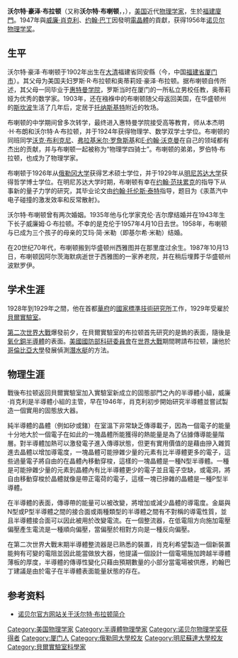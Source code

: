 {{roughtranslation|time=2010-08-10T03:32:19+00:00}}
{{noteTA
|1=zh-cn:沃尔特;zh-tw:華特;
|2=zh-cn:娅;zh-tw:亞;
}}
{{Infobox Scientist
|name              = Walter Houser Brattain <br/>沃尔特·豪泽·布拉顿{{Nobel icon|1956年諾貝爾物理學獎|諾貝爾物理學獎}}
|image             = Brattain.jpg
|imagesize         = 162 × 227 Pixel
|caption           = Walter Brattain (1902-1987)
|birth_date        = {{Birth date|1902|2|10|df=yes}} 
|birth_place       = {{QING}}[[福建省_(清)|福建省]][[同安縣|同安縣]]
|death_date = {{death date and age|df=yes|1987|10|13|1902|2|10}}
|death_place       = {{USA}}[[斯波坎|斯波坎]]
|nationality       = {{USA}}
|field             = [[物理学家|物理学家]]、[[发明家|发明家]]
|work_institution = [[惠特曼学院|惠特曼学院]]<br>[[贝尔实验室|贝尔实验室]]
|alma_mater        = [[惠特曼学院|惠特曼学院]]<br>[[俄勒岡大學|俄勒岡大學]]<br>[[明尼苏达大学|明尼苏达大学]] 
|doctoral_advisor  = {{tsl|en|John Torrence Tate, Sr.|约翰·托伦斯·泰特}}
|doctoral_students = 
|known_for         = [[電晶體|電晶體]]
|prizes            = [[File:Nobel_prize_medal.svg|20px]] [[诺贝尔物理学奖|诺贝尔物理学奖]]（1956年） 
}}
'''沃尔特·豪泽·布拉顿'''（又称'''沃尔特·布喇顿'''，{{lang-en|Walter Houser Brattain}}，{{bd|1902年|2月10日|1987年|10月13日|catIdx=B}}），[[美国|美国]]近代[[物理学家|物理学家]]，生於[[福建|福建]][[廈門|廈門]]。1947年與[[威廉·肖克利|威廉·肖克利]]、[[约翰·巴丁|约翰·巴丁]]因發明[[電晶體|電晶體]]的貢獻，获得1956年[[诺贝尔物理学奖|诺贝尔物理学奖]]。

== 生平 ==
沃尔特·豪泽·布喇顿于1902年出生在[[大清|大清]]福建省同安縣（今，中国[[福建省|福建省]][[厦门市|厦门市]]）。其父母为美国夫妇罗斯·R·布拉顿和奥蒂莉娅·豪泽·布拉顿。据布喇顿自传所述，其父母一同毕业于[[惠特曼学院|惠特曼学院]]，罗斯当时在厦门的一所私立男校任教，奥蒂莉娅为优秀的数学家。1903年，还在襁褓中的布喇顿随父母返回美国，在华盛顿州的[[斯坎波|斯坎波]]生活了几年后，定居于[[托纳斯基特|托纳斯基特]]附近的牧场。

布喇顿的中学期间曾多次转学，最终进入惠特曼学院接受高等教育，师从本杰明·H·布朗和沃尔特·A·布拉顿，并于1924年获得物理学、数学双学士学位。布喇顿的同班同学[[沃克·布利克尼|沃克·布利克尼]]、[[弗拉基米尔·罗詹斯基|弗拉基米尔·罗詹斯基]]和[[E·约翰·沃克曼|E·约翰·沃克曼]]在自己的领域都有杰出的贡献，并与布喇顿一起被称为“物理学四骑士”。布喇顿的弟弟，罗伯特·布拉顿，也成为了物理学家。

布喇顿于1926年从[[俄勒冈大学|俄勒冈大学]]获得艺术硕士学位，并于1929年从[[明尼苏达大学|明尼苏达大学]]获得哲学博士学位。在明尼苏达大学时期，布喇顿有幸在[[约翰·范扶累克|约翰·范扶累克]]的指导下从事新的量子力学的研究，其毕业论文由[[约翰·托伦斯·泰特|约翰·托伦斯·泰特]]指导，题目为《汞蒸汽中电子碰撞的激发效率和反常散射》。

沃尔特·布喇顿曾有两次婚姻。1935年他与化学家克伦·吉尔摩结婚并在1943年生下长子威廉姆·G·布拉顿。不幸的是克伦于1957年4月10日去世。1958年，布喇顿与已成为三个孩子的母亲的艾玛·简·米勒（即基尔希·米勒）结婚。

在20世纪70年代，布喇顿搬到华盛顿州西雅图并在那里度过余生。1987年10月13日，布喇顿因阿尔茨海默病逝世于西雅图的一家养老院，并在稍后埋葬于华盛顿州波默罗伊。

== 学术生涯 ==
1928年到1929年之間，他在首都[[華府|華府]]的[[國家標準技術研究所|國家標準技術研究所]]工作，1929年受雇於[[貝爾實驗室|貝爾實驗室]]。

[[第二次世界大戰|第二次世界大戰]]爆發前夕，在貝爾實驗室的布拉顿首先研究的是鎢的表面，隨後是[[氧化銅|氧化銅]][[半導體|半導體]]的表面。[[美國國防部科研委員會|美國國防部科研委員會]]在[[世界大戰|世界大戰]]期間聘請布拉顿，讓他於[[哥倫比亞大學|哥倫比亞大學]]發展偵測[[潛水艇|潛水艇]]的方法。

==物理生涯==

戰後布拉顿返回貝爾實驗室加入實驗室新成立的固態部門之內的半導體小組，威廉·肖克利是半導體小組的主管，早在1946年，肖克利初步開始研究半導體並嘗試製造一個實用的固態放大器。

純半導體的晶體（例如矽或鍺）在室溫下非常缺乏傳導載子，因為一個電子的能量十分地大於一個電子在如此的一塊晶體所能獲得的熱能量是為了佔據傳導能量階層。對半導體加熱可以激發電子進入傳導狀態，但更有實用價值的是藉由摻入雜質進去晶體以增加導電度，一塊晶體可能摻雜少量的元素有比半導體更多的電子，這些過量電子將自由的在晶體內移動穿梭，這樣的一塊晶體是一種N型半導體。一種是可能摻雜少量的元素到晶體內有比半導體更少的電子並且電子空缺，或電洞，將自由移動穿梭於晶體就像是帶正電荷的電子，這樣一塊已摻雜的晶體是一種P型半導體。

在半導體的表面，傳導帶的能量可以被改變，將增加或減少晶體的導電度。金屬與N型或P型半導體之間的接合面或兩種類型的半導體之間有不對稱的導電性質，並且半導體接合面可以因此被用於改變電流。在一個整流器，在低電阻方向施加電壓偏壓產生電流是一種順向偏壓，當偏壓於相對方向是一種反向偏壓。

在第二次世界大戰末期半導體整流器是已熟悉的裝置，肖克利希望製造一個新裝置能夠有可變的電阻並因此能當做放大器，他提議一個設計一個電場施加跨越半導體薄板的厚度，半導體的傳導性變化只藉由預期數量的小部分當電場被供應，約翰巴丁建議是由於電子在半導體表面能量狀態的存在。

==参考资料==
* [http://nobelprize.org/nobel_prizes/physics/laureates/1956/brattain-bio.html 诺贝尔官方网站关于沃尔特·布拉顿简介] {{Wayback|url=http://nobelprize.org/nobel_prizes/physics/laureates/1956/brattain-bio.html |date=20180201080047 }}

{{诺贝尔物理学奖获得者 (1951年-1975年)}}

{{Authority control}}
{{DEFAULTSORT: Brattain, Walter}}
[[Category:美国物理学家|Category:美国物理学家]]
[[Category:半導體物理學家|Category:半導體物理學家]]
[[Category:诺贝尔物理学奖获得者|Category:诺贝尔物理学奖获得者]]
[[Category:厦门人|Category:厦门人]]
[[Category:俄勒岡大學校友|Category:俄勒岡大學校友]]
[[Category:明尼蘇達大學校友|Category:明尼蘇達大學校友]]
[[Category:貝爾實驗室科學家|Category:貝爾實驗室科學家]]